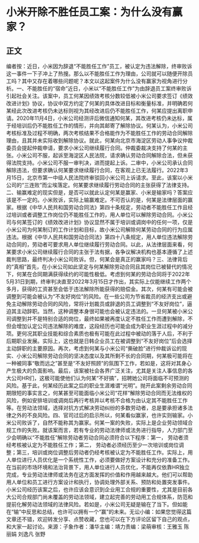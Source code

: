 # 小米开除不胜任员工案：为什么没有赢家？
## 正文
编者按：近日，小米因为辞退“不能胜任工作”员工，被认定为违法解除，终审败诉这一事件一下子冲上了热搜。那么以不能胜任工作为理由，公司就可以随便开除员工吗？其中又存在着哪些问题呢？本文以这起案件为什么没有赢家为视角进行分析。一、不能胜任的“宿命”近日，小米以“不能胜任工作”为由辞退员工案终审败诉引起社会关注。该案中，员工何某因绩效考核分数较低被小米公司要求签订《绩效改进计划》协议，协议中双方约定了何某的具体改进目标和衡量标准，并明确若何某经此次改进考核仍未达标则视为其经改进后仍不能胜任工作，何某应提出离职申请。2020年11月4日，小米公司经测评后微信通知何某，其改进考核仍未达标，属于经培训后仍不能胜任工作的情形，并向其邮寄了解除协议。何某认为，小米公司考核标准及过程不明确，两次考核结果不合格能作为不能胜任工作的劳动合同解除理由，且其并未实际收到解除协议。就此，何某向北京市海淀区劳动人事争议仲裁委员会提起仲裁申请，要求小米公司继续履行合同。仲裁委裁决支持了何某的主张。小米公司不服，起诉至海淀区人民法院，请求确认劳动合同解除合法，但未获得法院支持。小米公司不服一审判决，进而提起上诉。二审中，小米公司承认合同解除违法，但要求确认何某要求继续履行合同，在客观上已无法履行。2022年3月15日，北京市第一中级人民法院终审驳回小米公司上诉请求。至此，该案以小米公司的“三连败”而尘埃落定。何某要求继续履行劳动合同的主张获得了法律支持。二、输赢难定的现实但是，是否可以就此认定何某是赢家、小米是输家吗？答案应该是不一定的。小米败诉，实际上输赢难定。不可否认的是，何某是法律层面的赢家。根据《中华人民共和国劳动合同法》第四十条规定，劳动者不能胜任工作且经过培训或者调整工作岗位仍不能胜任工作的，用人单位可以解除劳动合同。小米公司与何某签订的《绩效改进计划》协议显然不属于培训或调岗中的任何一项，仅是小米公司为何某制订的工作计划和目标，故小米公司解除何某劳动合同的行为应属违法。根据《中华人民共和国劳动合同法》第四十八条规定，用人单位违法解除劳动合同的，劳动者可要求用人单位继续履行劳动合同。以此，从法律层面来看，何某要求小米公司继续履行合同的主张于法有据，各争议解决机构也基本遵循了上述裁判思路，最终判决小米公司败诉。但，何某会是真正的赢家吗？三、法律背后的“真相”首先，在小米公司如此坚定与何某解除劳动合同且其岗位已被替代的情况下，何某在合同期满获得续约的可能性极低。考虑到何某的劳动合同将于2022年5月31日到期，终审判决直至2022年3月15日才作出，其实际上仅能继续工作两个多月，获得的工资甚至会低于违法解除所能获得的赔偿金。其次，何某有可能会被调整到可能会被认为“不友好岗位”的风险。在一些公司为节省裁员的经济支出或避免主动解除劳动合同的风险，常将计划裁员或辞退的员工调整到“不友好岗位”，逼迫其主动辞职。当然，这种调整本身很可能也会被认定违法的。一旦何某被小米公司调整到并不是特别合适的岗位，最终如果被再度认定不胜任工作而遭到解除，不但会增加认定公司违法解除的难度，这段经历也可能会成为职业生涯过程中的减分项。更何况其职业技能和综合素质也极有可能在此过程中被动的落于人后，不利于后期职业发展。实际上，这也就是日韩企业员工在被调整到“不友好岗位”后会选择主动辞职的主要原因。再次，考虑到何某与小米公司“撕破脸”进行仲裁诉讼的现实、小米公司解除劳动合同的坚决态度以及其所剩不长的合同期，何某极可能将在一种被同事“敬而远之”甚至是“不友好照顾”的氛围下工作，若如是，这将对其身心产生极大的负面影响。最后，该案被社会各界广泛关注，尤其是关注人事信息的各大公司HR们，这极可能使他们认为何某“不好搞”，招聘她公司将面临不可预测的风险。基于此，何某经历此案之后的职业生涯难谓“光明”。抛开此案剩余劳动合同期限短的事实言之，何某甚至可能面临小米公司“花样”解除劳动合同而无法维权的风险，例如安排培训或调岗后再行考核并以考核不合格为由认定其不能胜任工作等。在劳动法领域，选择对抗方式解决劳动纠纷的多数劳动者，总是要承担诸多法律之外的不良风险。四、官司过后的启示所以，何某看似赢家，也许实则输家。小米公司败诉了，自然不能称其为赢家。何某一案的失败，实际上是企业劳动领域合规工作的失败。就该案而言，若有专业的劳动法律师或法务进行指导，人力部门至少会明确以“不能胜任”解除劳动者劳动合同必须符合以下程序：第一， 劳动者须经考核被认定为不能胜任工作；第二， 劳动者必须经历至少一次培训或岗位调整；第三，培训或岗位调整后劳动者仍经考核被认定为不能胜任工作。实际上，用人单位进行人员优化是一个系统性工作，必须要做好方案设计和充分的准备工作。在当前的市场环境和法治背景下，用人单位进行人员优化，不能再仅依靠HR独立完成，专业劳动法律师或法务在这方面发挥的价值和作用越来越大。他们可以帮助用人单位和员工进行方案设计和执行，协调处理外部关系、预防和处置突发事件。小米公司经历该案之后，也许应该会意识到企业用工合规的重要性，尤其是目前各大公司合规部门尚未覆盖的劳动法领域，建立起完善的劳动用工合规体系，防范和提前化解劳动法领域的法律风险。若如是，小米公司无疑是输在了当下。但如能在“输”中反思和总结，也许可以拥有一个“赢”的未来。无讼小编：如果您觉得这篇文章还不错，欢迎转发分享、点赞收藏，您也可以在下方评论区留下自己的观点，和大家一起讨论。来源：子象作者：潘华主编：靖力责编：梁萌审核：王雅玉 陈丽娟 刘逸凡 张野